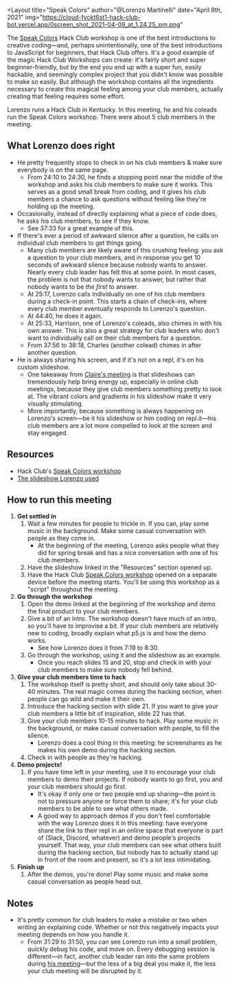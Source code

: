 
<Layout
title="Speak Colors"
author="@Lorenzo Martinelli"
date="April 8th, 2021"
img="https://cloud-fyckt6st1-hack-club-bot.vercel.app/0screen_shot_2021-04-09_at_1.24.25_pm.png"
>

<YouTubeEmbed url="https://youtu.be/7kCtrt95EPk" />

The [Speak Colors](https://workshops.hackclub.com/speak_colors) Hack Club workshop is one of the best introductions to creative coding—and, perhaps unintentionally, one of the best introductions to JavaScript for beginners, that Hack Club offers. It's a good example of the magic Hack Club Workshops can create: it's fairly short and super beginner-friendly, but by the end you end up with a super fun, easily hackable, and seemingly complex project that you didn't know was possible to make so easily. But although the workshop contains all the ingredients necessary to create this magical feeling among your club members, actually creating that feeling requires some effort.

Lorenzo runs a Hack Club in Kentucky. In this meeting, he and his coleads run the Speak Colors workshop. There were about 5 club members in the meeting.

## What Lorenzo does right

- He pretty frequently stops to check in on his club members & make sure everybody is on the same page.
    - From <Timestamp>24:10</Timestamp> to <Timestamp>24:30</Timestamp>, he finds a stopping point near the middle of the workshop and asks his club members to make sure it works. This serves as a good small break from coding, and it gives his club members a chance to ask questions without feeling like they're holding up the meeting.
- Occasionally, instead of directly explaining what a piece of code does, he asks his club members, to see if they know.
    - See <Timestamp>37:33</Timestamp> for a great example of this.
- If there's ever a period of awkward silence after a question, he calls on individual club members to get things going.
    - Many club members are likely aware of this crushing feeling: you ask a question to your club members, and in response you get 10 seconds of awkward silence because nobody wants to answer. Nearly every club leader has felt this at some point. In most cases, the problem is not that nobody wants to answer, but rather that nobody wants to be *the first* to answer.
    - At <Timestamp>25:17</Timestamp>, Lorenzo calls individually on one of his club members during a check-in point. This starts a chain of check-ins, where every club member eventually responds to Lorenzo's question.
    - At <Timestamp>44:40</Timestamp>, he does it again.
    - At <Timestamp>25:33</Timestamp>, Harrison, one of Lorenzo's coleads, also chimes in with his own answer. This is also a great strategy for club leaders who don't want to individually call on their club members for a question.
    - From <Timestamp>37:56</Timestamp> to <Timestamp>38:18</Timestamp>, Charles (another colead) chimes in after another question.
- He is always sharing his screen, and if it's not on a repl, it's on his custom slideshow.
    - One takeaway from [Claire's meeting](https://meetings.hackclub.com/generativeart) is that slideshows can tremendously help bring energy up, especially in online club meetings, because they give club members something pretty to look at. The vibrant colors and gradients in his slideshow make it very visually stimulating.
    - More importantly, because something is always happening on Lorenzo's screen—be it his slideshow or him coding on repl.it—his club members are a lot more compelled to look at the screen and stay engaged.

## Resources

- Hack Club's [Speak Colors workshop](https://workshops.hackclub.com/speak_colors)
- [The slideshow Lorenzo used](https://docs.google.com/presentation/d/11R9WaLh2YIxXeJzlr5hGp_XrKWvcpMHNJGYF0c3pax4/edit#slide=id.g962ab5d592_0_19)

## How to run this meeting

1. **Get settled in**
    1. Wait a few minutes for people to trickle in. If you can, play some music in the background. Make some casual conversation with people as they come in.
        - At the beginning of the meeting, Lorenzo asks people what they did for spring break and has a nice conversation with one of his club members.
    2. Have the slideshow linked in the "Resources" section opened up.
    3. Have the Hack Club [Speak Colors workshop](https://workshops.hackclub.com/speak_colors) opened on a separate device before the meeting starts. You'll be using this workshop as a "script" throughout the meeting.
2. **Go through the workshop**
    1. Open the demo linked at the beginning of the workshop and demo the final product to your club members.
    2. Give a bit of an intro. The workshop doesn't have much of an intro, so you'll have to improvise a bit. If your club members are relatively new to coding, broadly explain what p5.js is and how the demo works.
        - See how Lorenzo does it from <Timestamp>7:19</Timestamp> to <Timestamp>8:30</Timestamp>.
    3. Go through the workshop, using it and the slideshow as an example.
        - Once you reach slides 15 and 20, stop and check in with your club members to make sure nobody fell behind.
3. **Give your club members time to hack**
    1. The workshop itself is pretty short, and should only take about 30-40 minutes. The real magic comes during the hacking section, when people can go wild and make it their own.
    2. Introduce the hacking section with slide 21. If you want to give your club members a little bit of inspiration, slide 22 has that.
    3. Give your club members 10-15 minutes to hack. Play some music in the background, or make casual conversation with people, to fill the silence.
        - Lorenzo does a cool thing in this meeting: he screenshares as he makes his own demo during the hacking section.
    4. Check in with people as they're hacking.
4. **Demo projects!**
    1. If you have time left in your meeting, use it to encourage your club members to demo their projects. If nobody wants to go first, you and your club members should go first.
        - It's okay if only one or two people end up sharing—the point is not to pressure anyone or force them to share; it's for your club members to be able to see what others made.
        - A good way to approach demos if you don't feel comfortable with the way Lorenzo does it in this meeting: have everyone share the link to their repl in an online space that everyone is part of (Slack, Discord, whatever) and demo people's projects yourself. That way, your club members can see what others built during the hacking section, but nobody has to actually stand up in front of the room and present, so it's a lot less intimidating.
5. **Finish up**
    1. After the demos, you're done! Play some music and make some casual conversation as people head out.

## Notes

- It's pretty common for club leaders to make a mistake or two when writing an explaining code. Whether or not this negatively impacts your meeting depends on how you handle it.
    - From <Timestamp>31:29</Timestamp> to <Timestamp>31:50</Timestamp>, you can see Lorenzo run into a small problem, quickly debug his code, and move on. Every debugging session is different—in fact, another club leader ran into the same problem during [his meeting](https://meetings.hackclub.com/teachablemachine)—but the less of a big deal you make it, the less your club meeting will be disrupted by it.

</Layout>